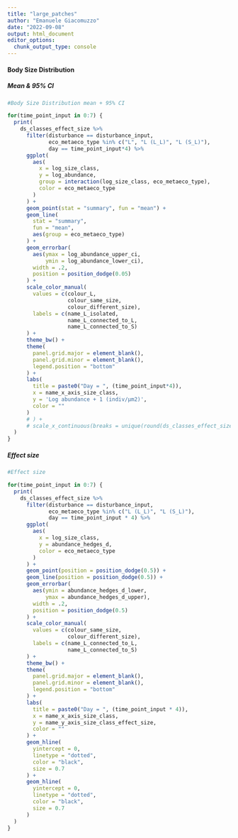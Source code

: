 ```yaml
---
title: "large_patches"
author: "Emanuele Giacomuzzo"
date: "2022-09-08"
output: html_document
editor_options: 
  chunk_output_type: console
---
```


#### Body Size Distribution {.tabset .tabset-pills}

##### Mean & 95% CI

```r

#Body Size Distribution mean + 95% CI

for(time_point_input in 0:7) {
  print(
    ds_classes_effect_size %>%
      filter(disturbance == disturbance_input,
             eco_metaeco_type %in% c("L", "L (L_L)", "L (S_L)"),
             day == time_point_input*4) %>%
      ggplot(
        aes(
          x = log_size_class,
          y = log_abundance,
          group = interaction(log_size_class, eco_metaeco_type),
          color = eco_metaeco_type
        )
      ) +
      geom_point(stat = "summary", fun = "mean") +
      geom_line(
        stat = "summary",
        fun = "mean",
        aes(group = eco_metaeco_type)
      ) +
      geom_errorbar(
        aes(ymax = log_abundance_upper_ci,
            ymin = log_abundance_lower_ci),
        width = .2,
        position = position_dodge(0.05)
      ) +
      scale_color_manual(
        values = c(colour_L,
                   colour_same_size,
                   colour_different_size),
        labels = c(name_L_isolated,
                   name_L_connected_to_L,
                   name_L_connected_to_S)
      ) +
      theme_bw() +
      theme(
        panel.grid.major = element_blank(),
        panel.grid.minor = element_blank(),
        legend.position = "bottom"
      ) +
      labs(
        title = paste0("Day = ", (time_point_input*4)),
        x = name_x_axis_size_class,
        y = 'Log abundance + 1 (indiv/μm2)',
        color = ""
      )
      # ) +
      # scale_x_continuous(breaks = unique(round(ds_classes_effect_size$log_size_class, digits = 1)))
  )
}
```

##### Effect size

```r

#Effect size

for(time_point_input in 0:7) {
  print(
    ds_classes_effect_size %>%
      filter(disturbance == disturbance_input,
             eco_metaeco_type %in% c("L (L_L)", "L (S_L)"),
             day == time_point_input * 4) %>%
      ggplot(
        aes(
          x = log_size_class,
          y = abundance_hedges_d,
          color = eco_metaeco_type
        )
      ) +
      geom_point(position = position_dodge(0.5)) +
      geom_line(position = position_dodge(0.5)) +
      geom_errorbar(
        aes(ymin = abundance_hedges_d_lower,
            ymax = abundance_hedges_d_upper),
        width = .2,
        position = position_dodge(0.5)
      ) +
      scale_color_manual(
        values = c(colour_same_size,
                   colour_different_size),
        labels = c(name_L_connected_to_L,
                   name_L_connected_to_S)
      ) +
      theme_bw() +
      theme(
        panel.grid.major = element_blank(),
        panel.grid.minor = element_blank(),
        legend.position = "bottom"
      ) +
      labs(
        title = paste0("Day = ", (time_point_input * 4)),
        x = name_x_axis_size_class,
        y = name_y_axis_size_class_effect_size,
        color = ""
      ) +
      geom_hline(
        yintercept = 0,
        linetype = "dotted",
        color = "black",
        size = 0.7
      ) +
      geom_hline(
        yintercept = 0,
        linetype = "dotted",
        color = "black",
        size = 0.7
      )
  )
}
```
